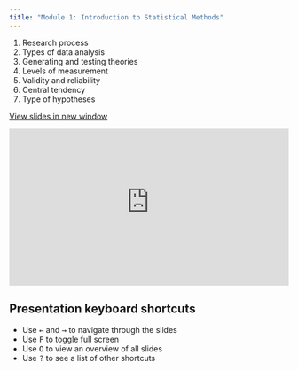 ```yaml
---
title: "Module 1: Introduction to Statistical Methods"
---
```


1. Research process
2. Types of data analysis
3. Generating and testing theories
4. Levels of measurement
5. Validity and reliability
6. Central tendency
7. Type of hypotheses

<a href="https://econ-115a-econometrics.github.io/econ115a-lectures/m1-intro-statistics" target="_blank" class="btn-slides">View slides in new window</a>

::: {.box style="padding-bottom:56.25%; position:relative; display:block; width: 100%"}
<iframe width="100%" height="100%" src="https://econ-115a-econometrics.github.io/econ115a-lectures/m1-intro-statistics" frameborder="0" allowfullscreen style="position:absolute; top:0; left: 0">

</iframe>
:::

:::: callout-tip
## Presentation keyboard shortcuts

::: text-line-space
<ul>

<li>Use <kbd>←</kbd> and <kbd>→</kbd> to navigate through the slides</li>

<li>Use <kbd>F</kbd> to toggle full screen</li>

<li>Use <kbd>O</kbd> to view an overview of all slides</li>

<li>Use <kbd>?</kbd> to see a list of other shortcuts</li>

</ul>
:::
::::

<br>



